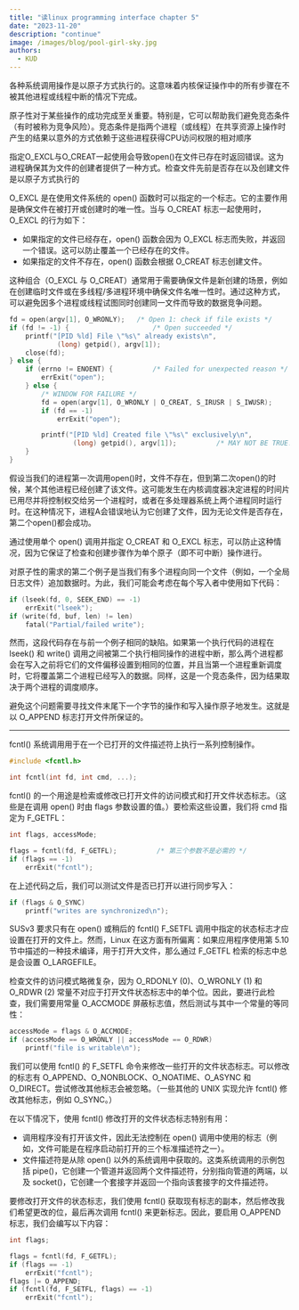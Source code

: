 ```yaml
---
title: "读linux programming interface chapter 5"
date: "2023-11-20"
description: "continue"
image: /images/blog/pool-girl-sky.jpg
authors:
  - KUD
---
```


各种系统调用操作是以原子方式执行的。这意味着内核保证操作中的所有步骤在不被其他进程或线程中断的情况下完成。

原子性对于某些操作的成功完成至关重要。特别是，它可以帮助我们避免竞态条件（有时被称为竞争风险）。竞态条件是指两个进程（或线程）在共享资源上操作时产生的结果以意外的方式依赖于这些进程获得CPU访问权限的相对顺序

指定O_EXCL与O_CREAT一起使用会导致open()在文件已存在时返回错误。这为进程确保其为文件的创建者提供了一种方式。检查文件先前是否存在以及创建文件是以原子方式执行的

O_EXCL 是在使用文件系统的 open() 函数时可以指定的一个标志。它的主要作用是确保文件在被打开或创建时的唯一性。当与 O_CREAT 标志一起使用时，O_EXCL 的行为如下：
- 如果指定的文件已经存在，open() 函数会因为 O_EXCL 标志而失败，并返回一个错误。这可以防止覆盖一个已经存在的文件。
- 如果指定的文件不存在，open() 函数会根据 O_CREAT 标志创建文件。

这种组合（O_EXCL 与 O_CREAT）通常用于需要确保文件是新创建的场景，例如在创建临时文件或在多线程/多进程环境中确保文件名唯一性时。通过这种方式，可以避免因多个进程或线程试图同时创建同一文件而导致的数据竞争问题。

```c
fd = open(argv[1], O_WRONLY);   /* Open 1: check if file exists */
if (fd != -1) {                     /* Open succeeded */
    printf("[PID %ld] File \"%s\" already exists\n",
            (long) getpid(), argv[1]);
    close(fd);
} else {
    if (errno != ENOENT) {          /* Failed for unexpected reason */
        errExit("open");
    } else {
        /* WINDOW FOR FAILURE */
        fd = open(argv[1], O_WRONLY | O_CREAT, S_IRUSR | S_IWUSR);
        if (fd == -1)
            errExit("open");

        printf("[PID %ld] Created file \"%s\" exclusively\n",
                (long) getpid(), argv[1]);          /* MAY NOT BE TRUE! */
    }
}
```

假设当我们的进程第一次调用open()时，文件不存在，但到第二次open()的时候，某个其他进程已经创建了该文件。这可能发生在内核调度器决定进程的时间片已用尽并将控制权交给另一个进程时，或者在多处理器系统上两个进程同时运行时。在这种情况下，进程A会错误地认为它创建了文件，因为无论文件是否存在，第二个open()都会成功。

通过使用单个 open() 调用并指定 O_CREAT 和 O_EXCL 标志，可以防止这种情况，因为它保证了检查和创建步骤作为单个原子（即不可中断）操作进行。

对原子性的需求的第二个例子是当我们有多个进程向同一个文件（例如，一个全局日志文件）追加数据时。为此，我们可能会考虑在每个写入者中使用如下代码：

```c
if (lseek(fd, 0, SEEK_END) == -1)
    errExit("lseek");
if (write(fd, buf, len) != len)
    fatal("Partial/failed write");
```

然而，这段代码存在与前一个例子相同的缺陷。如果第一个执行代码的进程在 lseek() 和 write() 调用之间被第二个执行相同操作的进程中断，那么两个进程都会在写入之前将它们的文件偏移设置到相同的位置，并且当第一个进程重新调度时，它将覆盖第二个进程已经写入的数据。同样，这是一个竞态条件，因为结果取决于两个进程的调度顺序。

避免这个问题需要寻找文件末尾下一个字节的操作和写入操作原子地发生。这就是以 O_APPEND 标志打开文件所保证的。

---

fcntl() 系统调用用于在一个已打开的文件描述符上执行一系列控制操作。

```c
#include <fcntl.h>

int fcntl(int fd, int cmd, ...);
```

fcntl() 的一个用途是检索或修改已打开文件的访问模式和打开文件状态标志。（这些是在调用 open() 时由 flags 参数设置的值。）要检索这些设置，我们将 cmd 指定为 F_GETFL：

```c
int flags, accessMode;

flags = fcntl(fd, F_GETFL);          /* 第三个参数不是必需的 */
if (flags == -1)
    errExit("fcntl");
```

在上述代码之后，我们可以测试文件是否已打开以进行同步写入：

```c
if (flags & O_SYNC)
    printf("writes are synchronized\n");
```

SUSv3 要求只有在 open() 或稍后的 fcntl() F_SETFL 调用中指定的状态标志才应设置在打开的文件上。然而，Linux 在这方面有所偏离：如果应用程序使用第 5.10 节中描述的一种技术编译，用于打开大文件，那么通过 F_GETFL 检索的标志中总是会设置 O_LARGEFILE。

检查文件的访问模式略微复杂，因为 O_RDONLY (0)、O_WRONLY (1) 和 O_RDWR (2) 常量不对应于打开文件状态标志中的单个位。因此，要进行此检查，我们需要用常量 O_ACCMODE 屏蔽标志值，然后测试与其中一个常量的等同性：

```c
accessMode = flags & O_ACCMODE;
if (accessMode == O_WRONLY || accessMode == O_RDWR)
    printf("file is writable\n");
```

我们可以使用 fcntl() 的 F_SETFL 命令来修改一些打开的文件状态标志。可以修改的标志有 O_APPEND、O_NONBLOCK、O_NOATIME、O_ASYNC 和 O_DIRECT。尝试修改其他标志会被忽略。（一些其他的 UNIX 实现允许 fcntl() 修改其他标志，例如 O_SYNC。）

在以下情况下，使用 fcntl() 修改打开的文件状态标志特别有用：
- 调用程序没有打开该文件，因此无法控制在 open() 调用中使用的标志（例如，文件可能是在程序启动前打开的三个标准描述符之一）。
- 文件描述符是从除 open() 以外的系统调用中获取的。这类系统调用的示例包括 pipe()，它创建一个管道并返回两个文件描述符，分别指向管道的两端，以及 socket()，它创建一个套接字并返回一个指向该套接字的文件描述符。

要修改打开文件的状态标志，我们使用 fcntl() 获取现有标志的副本，然后修改我们希望更改的位，最后再次调用 fcntl() 来更新标志。因此，要启用 O_APPEND 标志，我们会编写以下内容：

```c
int flags;

flags = fcntl(fd, F_GETFL);
if (flags == -1)
    errExit("fcntl");
flags |= O_APPEND;
if (fcntl(fd, F_SETFL, flags) == -1)
    errExit("fcntl");
```


